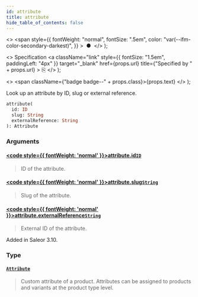 ```yaml
---
id: attribute
title: attribute
hide_table_of_contents: false
---
```


  <>
    <span
      style={{
        fontWeight: "normal",
        fontSize: ".5em",
        color: "var(--ifm-color-secondary-darkest)",
      }}
    >
      &nbsp;●&nbsp;
    </span>
  </>
);

  <>
    Specification
    <a
      className="link"
      style={{ fontSize: "1.5em", paddingLeft: "4px" }}
      target="\_blank"
      href={props.url}
      title={"Specified by " + props.url}
    >
      ⎘
    </a>
  </>
);

  <>
    <span className={"badge badge--" + props.class}>{props.text}</span>
  </>
);

Look up an attribute by ID, slug or external reference.

```graphql
attribute(
  id: ID
  slug: String
  externalReference: String
): Attribute
```

### Arguments

#### [<code style={{ fontWeight: 'normal' }}>attribute.<b>id</b></code>](#)<Bullet />[`ID`](../../api-reference/scalars/id) <Badge class="secondary" text="scalar"/>

> ID of the attribute.

#### [<code style={{ fontWeight: 'normal' }}>attribute.<b>slug</b></code>](#)<Bullet />[`String`](../../api-reference/scalars/string) <Badge class="secondary" text="scalar"/>

> Slug of the attribute.

#### [<code style={{ fontWeight: 'normal' }}>attribute.<b>externalReference</b></code>](#)<Bullet />[`String`](../../api-reference/scalars/string) <Badge class="secondary" text="scalar"/>

> External ID of the attribute.

Added in Saleor 3.10.

>

### Type

#### [`Attribute`](../../api-reference/objects/attribute) <Badge class="secondary" text="object"/>

> Custom attribute of a product. Attributes can be assigned to products and variants at the product type level.
